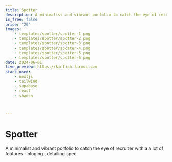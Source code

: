 ```yaml
---
title: Spotter 
description: A minimalist and vibrant porfolio to catch the eye of recruiter with a a lot of features - bloging , detailing spec and so on.
is_free: false
price: "20"
images: 
    - templates/spotter/spotter-1.png
    - templates/spotter/spotter-2.png
    - templates/spotter/spotter-3.png
    - templates/spotter/spotter-4.png
    - templates/spotter/spotter-5.png
    - templates/spotter/spotter-6.png
date: 2024-06-01
live_preview: https://kinfish.farmui.com
stack_used: 
    - nextjs 
    - tailwind
    - supabase
    - react
    - shadcn



---
```

# Spotter 
 
A minimalist and vibrant porfolio to catch the eye of recruiter with a a lot of features - bloging , detailing spec.

